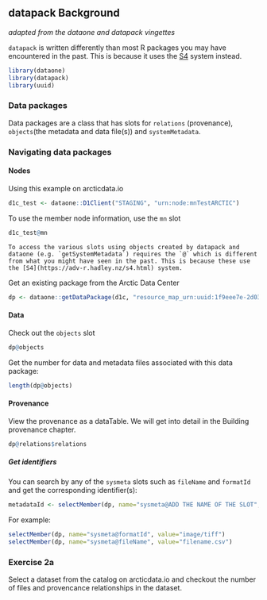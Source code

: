 ## datapack Background
*adapted from the dataone and datapack vingettes*

`datapack` is written differently than most R packages you may have encountered in the past. This is because it uses the [S4](https://adv-r.hadley.nz/s4.html) system instead.

```r
library(dataone)
library(datapack)
library(uuid)
```

### Data packages

Data packages are a class that has slots for `relations` (provenance), `objects`(the metadata and data file(s)) and `systemMetadata`.

### Navigating data packages

#### Nodes
Using this example on arcticdata.io
```r
d1c_test <- dataone::D1Client("STAGING", "urn:node:mnTestARCTIC")
```

To use the member node information, use the `mn` slot
```r
d1c_test@mn
```

```block
To access the various slots using objects created by datapack and dataone (e.g. `getSystemMetadata`) requires the `@` which is different from what you might have seen in the past. This is because these use the [S4](https://adv-r.hadley.nz/s4.html) system.
```

Get an existing package from the Arctic Data Center
```r
dp <- dataone::getDataPackage(d1c, "resource_map_urn:uuid:1f9eee7e-2d03-43c4-ad7f-f300e013ab28")
```


#### Data
Check out the `objects` slot
```r
dp@objects
```

Get the number for data and metadata files associated with this data package:
```r
length(dp@objects)
```

#### Provenance
View the provenance as a dataTable. We will get into detail in the Building provenance chapter.
```r
dp@relations$relations
```

##### Get identifiers
You can search by any of the `sysmeta` slots such as `fileName` and `formatId` and get the corresponding identifier(s):
```r
metadataId <- selectMember(dp, name="sysmeta@ADD THE NAME OF THE SLOT", value="PATTERN TO SEARCH BY")
```

For example:
```r
selectMember(dp, name="sysmeta@formatId", value="image/tiff")
selectMember(dp, name="sysmeta@fileName", value="filename.csv")
```

### Exercise 2a {.exercise}

Select a dataset from the catalog on arcticdata.io and checkout the number of files and provencance relationships in the dataset.

